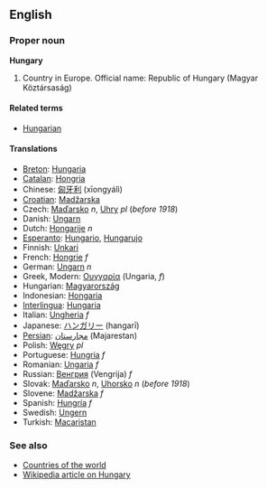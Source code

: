 ==English==
===Proper noun===
'''Hungary'''

# Country in Europe. Official name: Republic of Hungary (Magyar Köztársaság)

====Related terms====
*[[Hungarian]]

====Translations====
*[[Breton]]: [[Hungaria]]
*[[Catalan]]: [[Hongria]]
*Chinese: [[匈牙利]] (xīongyálì)
*[[Croatian]]: [[Madžarska]]
*Czech: [[Maďarsko]] ''n'', [[Uhry]] ''pl'' (''before 1918'')
*Danish: [[Ungarn]]
*Dutch: [[Hongarije]] ''n''
*[[Esperanto]]: [[Hungario]], [[Hungarujo]]
*Finnish: [[Unkari]]
*French: [[Hongrie]] ''f''
*German: [[Ungarn]] ''n''
*Greek, Modern: [[Ουγγαρία]] (Ungaria, ''f'')
*Hungarian: [[Magyarország]]
*Indonesian: [[Hongaria]]
*[[Interlingua]]: [[Hungaria]]
*Italian: [[Ungheria]] ''f''
*Japanese: [[ハンガリー]] (hangarī)
*[[Persian]]: [[مجارستان]] (Majarestan)
*Polish: [[Węgry]] ''pl''
*Portuguese: [[Hungria]] ''f''
*Romanian: [[Ungaria]] ''f''
*Russian: [[Венгрия]] (Vengrija) ''f''
*Slovak: [[Maďarsko]] ''n'', [[Uhorsko]] ''n'' (''before 1918'')
*Slovene: [[Madžarska]] ''f''
*Spanish: [[Hungría]] ''f''
*Swedish: [[Ungern]]
*Turkish: [[Macaristan]]

===See also===
* [[Countries of the world]]
* [[w:Hungary|Wikipedia article on Hungary]]